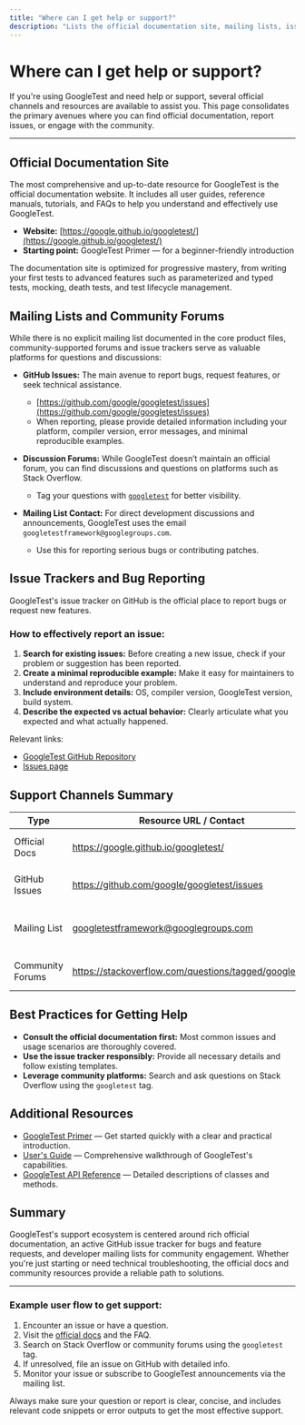 ```yaml
---
title: "Where can I get help or support?"
description: "Lists the official documentation site, mailing lists, issue trackers, and other support channels where users can ask questions or report issues."
---
```


# Where can I get help or support?

If you're using GoogleTest and need help or support, several official channels and resources are available to assist you. This page consolidates the primary avenues where you can find official documentation, report issues, or engage with the community.

---

## Official Documentation Site

The most comprehensive and up-to-date resource for GoogleTest is the official documentation website. It includes all user guides, reference manuals, tutorials, and FAQs to help you understand and effectively use GoogleTest.

- **Website:** [https://google.github.io/googletest/](https://google.github.io/googletest/)
- **Starting point:** GoogleTest Primer — for a beginner-friendly introduction

The documentation site is optimized for progressive mastery, from writing your first tests to advanced features such as parameterized and typed tests, mocking, death tests, and test lifecycle management.


## Mailing Lists and Community Forums

While there is no explicit mailing list documented in the core product files, community-supported forums and issue trackers serve as valuable platforms for questions and discussions:

- **GitHub Issues:** The main avenue to report bugs, request features, or seek technical assistance.
  - [https://github.com/google/googletest/issues](https://github.com/google/googletest/issues)
  - When reporting, please provide detailed information including your platform, compiler version, error messages, and minimal reproducible examples.

- **Discussion Forums:** While GoogleTest doesn’t maintain an official forum, you can find discussions and questions on platforms such as Stack Overflow.
  - Tag your questions with [`googletest`](https://stackoverflow.com/questions/tagged/googletest) for better visibility.

- **Mailing List Contact:** For direct development discussions and announcements, GoogleTest uses the email `googletestframework@googlegroups.com`.
  - Use this for reporting serious bugs or contributing patches.


## Issue Trackers and Bug Reporting

GoogleTest's issue tracker on GitHub is the official place to report bugs or request new features.

### How to effectively report an issue:

1. **Search for existing issues:** Before creating a new issue, check if your problem or suggestion has been reported.
2. **Create a minimal reproducible example:** Make it easy for maintainers to understand and reproduce your problem.
3. **Include environment details:** OS, compiler version, GoogleTest version, build system.
4. **Describe the expected vs actual behavior:** Clearly articulate what you expected and what actually happened.

Relevant links:
- [GoogleTest GitHub Repository](https://github.com/google/googletest)
- [Issues page](https://github.com/google/googletest/issues)


## Support Channels Summary

| Type                | Resource URL / Contact                             | Purpose                                            |
|---------------------|--------------------------------------------------|----------------------------------------------------|
| Official Docs       | https://google.github.io/googletest/              | Complete documentation and guides                  |
| GitHub Issues       | https://github.com/google/googletest/issues       | Reporting bugs and requesting features             |
| Mailing List        | googletestframework@googlegroups.com               | Developer discussions and official announcements    |
| Community Forums    | https://stackoverflow.com/questions/tagged/googletest | Ask questions, get community support               |


## Best Practices for Getting Help

- **Consult the official documentation first:** Most common issues and usage scenarios are thoroughly covered.
- **Use the issue tracker responsibly:** Provide all necessary details and follow existing templates.
- **Leverage community platforms:** Search and ask questions on Stack Overflow using the `googletest` tag.


## Additional Resources

- [GoogleTest Primer](https://google.github.io/googletest/primer.html) — Get started quickly with a clear and practical introduction.
- [User's Guide](https://google.github.io/googletest/primer.html) — Comprehensive walkthrough of GoogleTest's capabilities.
- [GoogleTest API Reference](https://google.github.io/googletest/reference.html) — Detailed descriptions of classes and methods.


## Summary

GoogleTest's support ecosystem is centered around rich official documentation, an active GitHub issue tracker for bugs and feature requests, and developer mailing lists for community engagement. Whether you're just starting or need technical troubleshooting, the official docs and community resources provide a reliable path to solutions.


---

### Example user flow to get support:

1. Encounter an issue or have a question.
2. Visit the [official docs](https://google.github.io/googletest/) and the FAQ.
3. Search on Stack Overflow or community forums using the `googletest` tag.
4. If unresolved, file an issue on GitHub with detailed info.
5. Monitor your issue or subscribe to GoogleTest announcements via the mailing list.


<Check>
Always make sure your question or report is clear, concise, and includes relevant code snippets or error outputs to get the most effective support.
</Check>